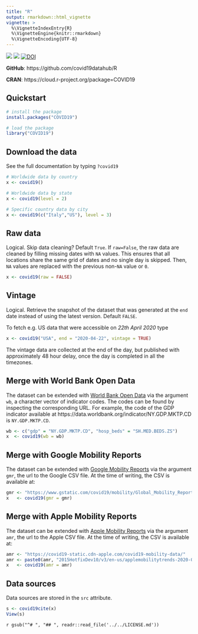 ```yaml
---
title: "R"
output: rmarkdown::html_vignette
vignette: >
  %\VignetteIndexEntry{R}
  %\VignetteEngine{knitr::rmarkdown}
  %\VignetteEncoding{UTF-8}
---
```


[![](https://www.r-pkg.org/badges/version/COVID19)](https://cran.r-project.org/package=COVID19) [![](https://cranlogs.r-pkg.org/badges/last-month/COVID19)](https://cran.r-project.org/package=COVID19) [![DOI](https://joss.theoj.org/papers/10.21105/joss.02376/status.svg)](https://doi.org/10.21105/joss.02376)

__GitHub__: https://github.com/covid19datahub/R

__CRAN__: https://cloud.r-project.org/package=COVID19

## Quickstart

```R
# install the package
install.packages("COVID19")

# load the package
library("COVID19")
```

## Download the data

See the full documentation by typing `?covid19`

```r
# Worldwide data by country
x <- covid19()

# Worldwide data by state
x <- covid19(level = 2)

# Specific country data by city
x <- covid19(c("Italy","US"), level = 3)
```

## Raw data

Logical. Skip data cleaning? Default `True`. If `raw=False`, the raw data are cleaned by filling missing dates with `NA` values. This ensures that all locations share the same grid of dates and no single day is skipped. Then, `NA` values are replaced with the previous non-`NA` value or `0`.  

```r
x <- covid19(raw = FALSE)
```

## Vintage

Logical. Retrieve the snapshot of the dataset that was generated at the `end` date instead of using the latest version. Default `FALSE`.

To fetch e.g. US data that were accessible on *22th April 2020* type

```r
x <- covid19("USA", end = "2020-04-22", vintage = TRUE)
```

The vintage data are collected at the end of the day, but published with approximately 48 hour delay, once the day is completed in all the timezones.


## Merge with World Bank Open Data

The dataset can be extended with [World Bank Open Data](https://data.worldbank.org/) via the argument `wb`, a character vector of indicator codes. The codes can be found by inspecting the corresponding URL. For example, the code of the GDP indicator available at https://data.worldbank.org/indicator/NY.GDP.MKTP.CD is `NY.GDP.MKTP.CD`. 

```R
wb <- c("gdp" = "NY.GDP.MKTP.CD", "hosp_beds" = "SH.MED.BEDS.ZS")
x  <- covid19(wb = wb)
```

## Merge with Google Mobility Reports

The dataset can be extended with [Google Mobility Reports](https://www.google.com/covid19/mobility/) via the argument `gmr`, the url to the Google CSV file. At the time of writing, the CSV is available at:

```R
gmr <- "https://www.gstatic.com/covid19/mobility/Global_Mobility_Report.csv"
x   <- covid19(gmr = gmr)
```

## Merge with Apple Mobility Reports

The dataset can be extended with [Apple Mobility Reports](https://www.apple.com/covid19/mobility) via the argument `amr`, the url to the Apple CSV file. At the time of writing, the CSV is available at:

```R
amr <- "https://covid19-static.cdn-apple.com/covid19-mobility-data/"
amr <- paste0(amr, "2015HotfixDev10/v3/en-us/applemobilitytrends-2020-08-24.csv")
x   <- covid19(amr = amr)
```

## Data sources

Data sources are stored in the `src` attribute.

```R
s <- covid19cite(x)
View(s)
```

`r gsub("^# ", "## ", readr::read_file('../../LICENSE.md'))`
